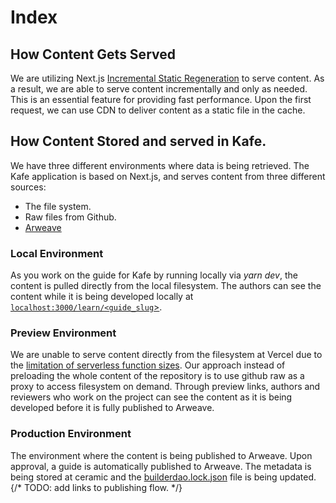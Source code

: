 # Index

## How Content Gets Served
We are utilizing Next.js [Incremental Static Regeneration](https://nextjs.org/docs/basic-features/data-fetching/incremental-static-regeneration) to serve content. As a result, we are able to serve content incrementally and only as needed. This is an essential feature for providing fast performance. Upon the first request, we can use CDN to deliver content as a static file in the cache.


## How Content Stored and served in Kafe.
We have three different environments where data is being retrieved. The Kafe application is based on Next.js, and serves content from three different sources:
  * The file system.
  * Raw files from Github.
  * [Arweave](www.arweave.org)

### Local Environment
As you work on the guide for Kafe by running locally via *yarn dev*, the content is pulled directly from the local filesystem. The authors can see the content while it is being developed locally at [`localhost:3000/learn/<guide_slug`>](http://localhost:3000/learn/guide_slug).

### Preview Environment
We are unable to serve content directly from the filesystem at Vercel due to the [limitation of serverless function sizes](https://github.com/vercel/community/discussions/103). Our approach instead of preloading the whole content of the repository is to use github raw as a proxy to access filesystem on demand. Through preview links, authors and reviewers who work on the project can see the content as it is being developed before it is fully published to Arweave.

### Production Environment
The environment where the content is being published to Arweave. Upon approval, a guide is automatically published to Arweave. The metadata is being stored at ceramic and the [builderdao.lock.json](#what-is-builderdao-lock-json-file) file is being updated. 
{/* TODO: add links to publishing flow. */}
